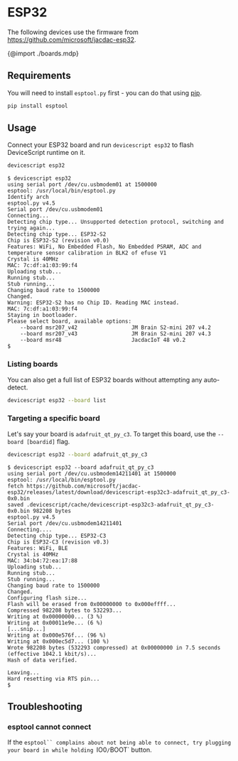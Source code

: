 # ESP32

The following devices use the firmware from https://github.com/microsoft/jacdac-esp32.

{@import ./boards.mdp}

## Requirements

You will need to install `esptool.py` first - you can do that using [pip](https://pip.pypa.io/en/stable/).

```bash
pip install esptool
```

## Usage

Connect your ESP32 board and run `devicescript esp32` to flash DeviceScript runtime on it.

```bash
devicescript esp32
```

```console title="Output"
$ devicescript esp32
using serial port /dev/cu.usbmodem01 at 1500000
esptool: /usr/local/bin/esptool.py
Identify arch
esptool.py v4.5
Serial port /dev/cu.usbmodem01
Connecting...
Detecting chip type... Unsupported detection protocol, switching and trying again...
Detecting chip type... ESP32-S2
Chip is ESP32-S2 (revision v0.0)
Features: WiFi, No Embedded Flash, No Embedded PSRAM, ADC and temperature sensor calibration in BLK2 of efuse V1
Crystal is 40MHz
MAC: 7c:df:a1:03:99:f4
Uploading stub...
Running stub...
Stub running...
Changing baud rate to 1500000
Changed.
Warning: ESP32-S2 has no Chip ID. Reading MAC instead.
MAC: 7c:df:a1:03:99:f4
Staying in bootloader.
Please select board, available options:
    --board msr207_v42                 JM Brain S2-mini 207 v4.2
    --board msr207_v43                 JM Brain S2-mini 207 v4.3
    --board msr48                      JacdacIoT 48 v0.2
$
```

### Listing boards

You can also get a full list of ESP32 boards without attempting any auto-detect.

```bash
devicescript esp32 --board list
```

### Targeting a specific board

Let's say your board is `adafruit_qt_py_c3`. To target this board, use the `--board [boardid]` flag.

```bash
devicescript esp32 --board adafruit_qt_py_c3
```

```console title="Output"
$ devicescript esp32 --board adafruit_qt_py_c3
using serial port /dev/cu.usbmodem14211401 at 1500000
esptool: /usr/local/bin/esptool.py
fetch https://github.com/microsoft/jacdac-esp32/releases/latest/download/devicescript-esp32c3-adafruit_qt_py_c3-0x0.bin
saved .devicescript/cache/devicescript-esp32c3-adafruit_qt_py_c3-0x0.bin 982208 bytes
esptool.py v4.5
Serial port /dev/cu.usbmodem14211401
Connecting....
Detecting chip type... ESP32-C3
Chip is ESP32-C3 (revision v0.3)
Features: WiFi, BLE
Crystal is 40MHz
MAC: 34:b4:72:ea:17:88
Uploading stub...
Running stub...
Stub running...
Changing baud rate to 1500000
Changed.
Configuring flash size...
Flash will be erased from 0x00000000 to 0x000effff...
Compressed 982208 bytes to 532293...
Writing at 0x00000000... (3 %)
Writing at 0x00011e9e... (6 %)
[...snip...]
Writing at 0x000e576f... (96 %)
Writing at 0x000ec5d7... (100 %)
Wrote 982208 bytes (532293 compressed) at 0x00000000 in 7.5 seconds (effective 1042.1 kbit/s)...
Hash of data verified.

Leaving...
Hard resetting via RTS pin...
$
```

## Troubleshooting

### esptool cannot connect

If the `esptool`` complains about not being able to connect, try plugging your board in
while holding `IO0`/`BOOT` button.
